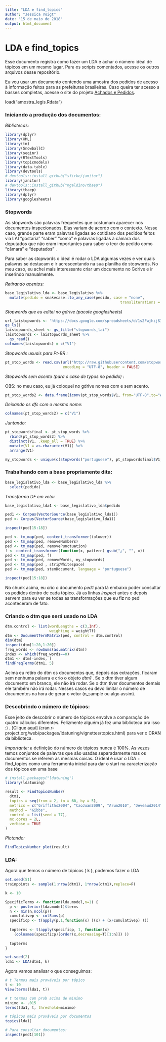 ---
title: "LDA e find_topics"
author: "Jessica Voigt"
date: "15 de maio de 2018"
output: html_document
---

# LDA e find_topics

Esse documento registra como fazer um LDA e achar o número ideal de tópicos em um mesmo lugar. Para os scripts comentados, acesse os outros arquivos desse repositório. 

Eu vou usar um documento contendo uma amostra dos pedidos de acesso à informação feitos para as prefeituras brasileiras. Caso queira ter acesso a basses completas, acesse o site do projeto [Achados e Pedidos](achadosepedidos.org.br). 

load("amostra_legis.Rdata")

### Iniciando a produção dos documentos:

*Bibliotecas:*

```{r, eval=F }
library(dplyr)
library(XML)
library(tm)
library(SnowballC)
library(seqinr)
library(RTextTools)
library(topicmodels)
library(data.table)
library(devtools)
# devtools::install_github("sfirke/janitor")
library(janitor)
# devtools::install_github("mgaldino/tbaep")
library(tbaep)
library(dplyr)
library(googlesheets)
```

### Stopwords

As stopwords são palavras frequentes que costumam aparecer nos documentos inspecionados. Elas variam de acordo com o contexto. Nesse caso, grande parte eram palavras ligadas ao cotidiano dos pedidos feitos via LAI "gostaria" "saber" "como" e palavras ligadas à câmara dos deputados que não eram importantes para saber o teor do pedido como "câmara" e "deputados" .

Para saber as stopwords o ideal é rodar o LDA algumas vezes e ver quais palavras se destacam e ir acrescentando na sua planilha de stopwords. No meu caso, eu achei mais interessante criar um documento no Gdrive e ir inserindo manualmente.

*Retirando acentos:*

```{r, eval=F}
base_legislativo_lda <- base_legislativo %>%
  mutate(pedido = snakecase::to_any_case(pedido, case = "none",
                                                    transliterations = c("Latin-ASCII")))
```


*Stopwords que eu editei no gdrive (pacote googlesheets)*

```{r, eval=F}
url_laistopwords <- "https://docs.google.com/spreadsheets/d/1s2FwjhzjSIKNR3oE0FjuL8McIihBL-Z9z8BVlH3JeG0/edit?usp=sharing" 
gs_ls() 
laistopwords_sheet <- gs_title("stopwords_lai")
laistopwords <- laistopwords_sheet %>%
  gs_read()
colnames(laistopwords) = c("V1")
```


*Stopwords usuais para Pt-BR :*

```{r, eval=F}
pt_stop_words <- read.csv(url("http://raw.githubusercontent.com/stopwords-iso/stopwords-pt/master/stopwords-pt.txt"),
                          encoding = "UTF-8", header = FALSE)

```

*Stopwords sem acento (para o caso de typos no pedido) :*

OBS: no meu caso, eu já coloquei no gdrive nomes com e sem acento.

```{r, eval=F}
pt_stop_words2 <- data.frame(iconv(pt_stop_words$V1, from="UTF-8",to="ASCII//TRANSLIT")) 
```

*Deixando os dfs com o mesmo nome:*
```{r, eval=F}
colnames(pt_stop_words2) = c("V1")
```

*Juntando:*
```{r, eval=F}
pt_stopwordsfinal <- pt_stop_words %>%
  rbind(pt_stop_words2) %>%
  distinct(V1, .keep_all = TRUE) %>%
  mutate(V1 = as.character(V1)) %>%
  arrange(V1)

my_stopwords <- unique(c(stopwords("portuguese"), pt_stopwordsfinal$V1, laistopwords$V1))

```

### Trabalhando com a base propriamente dita:

```{r, eval = F}
base_legislativo_lda <- base_legislativo_lda %>%
  select(pedido) 
```

*Transforma DF em vetor*

```{r, eval = F}
base_legislativo_lda1 <- base_legislativo_lda$pedido 

ped1 <- Corpus(VectorSource(base_legislativo_lda1)) 
ped <- Corpus(VectorSource(base_legislativo_lda1)) 

inspect(ped[15:18])

ped <- tm_map(ped, content_transformer(tolower))
ped <- tm_map(ped, removeNumbers)
ped <- tm_map(ped, removePunctuation)
f <- content_transformer(function(x, pattern) gsub("¿", "", x))
ped <- tm_map(ped, f)
ped <- tm_map(ped, removeWords, my_stopwords)
ped <- tm_map(ped , stripWhitespace) 
ped <- tm_map(ped, stemDocument, language = "portuguese")

inspect(ped[15:18])

```

No chunk acima, eu crio o documento *ped1* para lá embaixo poder consultar os pedidos dentro de cada tópico. Já as linhas *inspect* antes e depois servem para eu ver se todas as transformações que eu fiz no ped aconteceram de fato.

### Criando o dtm que será usado no LDA

```{r, eval = F}
dtm.control <- list(wordLengths = c(3,Inf),
                    weighting = weightTf)
dtm <- DocumentTermMatrix(ped, control = dtm.control)
dim(dtm)
inspect(dtm[1:20,1:20])
freq_words <- rowSums(as.matrix(dtm))
index <- which(freq_words==0)
dtm1 <- dtm[-index, ]
findFreqTerms(dtm1, 5)
```

Acima eu retiro do dtm os documentos que, depois das extrações, ficaram sem nenhuma palavra e crio o objeto *dtm1* . Se o dtm tiver algum documento em branco, ele não irá rodar. Se o dtm tiver documentos demais ele também não irá rodar. Nesses casos eu devo limitar o número de documentos na hora de gerar o vetor (n_sample ou algo assim).

### Descobrindo o número de tópicos:

Esse jeito de descobrir o número de tópicos envolve a comparação de quatro cálculos diferentes. Felizmente alguém já fez uma biblioteca pra isso :) . [Clique aqui] (cran.r-project.org/web/packages/ldatuning/vignettes/topics.html) para ver o CRAN da biblioteca.

*Importante:* a definição do número de tópicos nunca é 100%. As vezes temos conjuntos de palavras que são usadas separadamente mas os documentos se referem às mesmas coisas. O ideal é usar o LDA + find_topics como uma ferramenta inicial para dar o start na caracterização dos tópicos em uma base

```{r, eval = F}
# install.packages("ldatuning")
library(ldatuning)

result <- FindTopicsNumber(
  dtm1,
  topics = seq(from = 2, to = 60, by = 5),
  metrics = c("Griffiths2004", "CaoJuan2009", "Arun2010", "Deveaud2014"),
  method = "Gibbs",
  control = list(seed = 77),
  mc.cores = 2L,
  verbose = TRUE
) 
```

*Plotando:*
```{r, eval = F}

FindTopicsNumber_plot(result)
```

### LDA:

Agora que temos o número de tópicos ( k ), podemos fazer o LDA

```{r, eval = F}
set.seed(51)
trainpoints <- sample(1:nrow(dtm1), 1*nrow(dtm1),replace=F) 

k <- 10   

SpecificTerms <- function(lda.model,n=1) {
  p <- posterior(lda.model)$terms
  n <- min(n,ncol(p))
  cumulativep <- colSums(p)
  specificp <- t(apply(p,1,function(x) ((x) + (x/cumulativep) )))
  
  topterms <- t(apply(specificp, 1, function(x)
    (colnames(specificp)[order(x,decreasing=T)[1:n]]) ))
  
  topterms
}

set.seed(2)
lda1 <- LDA(dtm1, k)

```

Agora vamos analisar o que conseguimos:

```{r, eval = F}

# t Termos mais prováveis por tópico
t <- 10
View(terms(lda1, t))

# t termos com prob acima de minimo
minimo <- .015
terms(lda1, t, threshold=minimo)  

# tópicos mais prováveis por documentos
topics(lda1)

# Para consultar documentos:
inspect(ped1[101])
```


